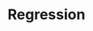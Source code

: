 # Regression

<!--
# Inference for Regression 

Thus far, our analysis of the relation between variables has been purely descriptive. We know how to find the best straight line to draw through a scatter plot. The line is the best in the sense that it has the smallest mean squared error of estimation among all straight lines.

But what if our data were only a sample from a larger population? If in the sample we found a linear relation between the two variables, would the same be true for the population? Would it be exactly the same linear relation? Could we predict the response of a new individual who is not in our sample?

Such questions of inference and prediction arise if we believe that a scatter plot reflects the underlying relation between the two variables being plotted but does not specify the relation completely. For example, a scatter plot of birth weight versus gestational days shows us the precise relation between the two variables in our sample; but we might wonder whether that relation holds true, or almost true, for all babies in the population from which the sample was drawn, or indeed among babies in general.

As always, inferential thinking begins with a careful examination of the assumptions about the data. Sets of assumptions are known as *models*. Sets of assumptions about randomness in roughly linear scatter plots are called *regression models*.

## A Regression Model

In brief, such models say that the underlying relation between the two variables is perfectly linear; this straight line is the *signal* that we would like to identify. However, we are not able to see the line clearly. What we see are points that are scattered around the line. In each of the points, the signal has been contaminated by *random noise*. Our inferential goal, therefore, is to separate the signal from the noise.

In greater detail, the regression model specifies that the points in the scatter plot are generated at random as follows.

- The relation between $x$ and $y$ is perfectly linear. We cannot see this "true line" but it exists.
- The scatter plot is created by taking points on the line and pushing them off the line vertically, either above or below, as follows:
    - For each $x$, find the corresponding point on the true line (that's the signal), and then generate the noise or error.
    - The errors are drawn at random with replacement from a population of errors that has a normal distribution with mean 0.
    - Create a point whose horizontal coordinate is $x$ and whose vertical coordinate is "the height of the true line at $x$, plus the error".
- Finally, erase the true line from the scatter, and display just the points created.

Based on this scatter plot, how should we estimate the true line? The best line that we can put through a scatter plot is the regression line. So the regression line is a natural estimate of the true line. 

The simulation below shows how close the regression line is to the true line. The first panel shows how the scatter plot is generated from the true line. The second shows the scatter plot that we see. The third shows the regression line through the plot. The fourth shows both the regression line and the true line.

To run the simulation, call the function `draw_and_compare` with three arguments: the slope of the true line, the intercept of the true line, and the sample size.

Run the simulation a few times, with different values for the slope and intercept of the true line, and varying sample sizes. Because all the points are generated according to the model, you will see that the regression line is a good estimate of the true line if the sample size is moderately large.

```r
library(tidyverse)
library(readtext)
```

```r
draw_and_compare <- function(true_slope, true_int, sample_size) {
  x <- rnorm(sample_size, 50, 5)
  xlims <- c(min(x), max(x))
  eps <- rnorm(sample_size, 0, 6)
  y <- (true_slope*x + true_int) + eps
  tyche <- tibble(x = x, y = y)
  tyche2 <- tibble(x = xlims, y = true_slope * xlims + true_int)

  g <- ggplot() +
    geom_point(data = tyche, aes(x = x, y = y), color = "darkcyan", alpha = 0.5) +
    geom_line(data = tyche2, aes(x = x, y = y), color = "salmon", size = 1) + 
    ggtitle("True Line, and Points Created")
  print(g)
  g <- ggplot() +
    geom_point(data = tyche, aes(x = x, y = y), color = "darkcyan", alpha = 0.5) +
    ggtitle("What We Get to See")
  print(g)
  
  g <- ggplot(tyche) + 
    geom_point(aes(x = x, y = y), color = "darkcyan", alpha = 0.5) +
    geom_smooth(aes(x = x, y = y), method = "lm", se = FALSE) + 
    ggtitle("Regression Line: Estimate of True Line")
  print(g)
  
  g <- ggplot(tyche) + 
    geom_point(aes(x = x, y = y), color = "darkcyan", alpha = 0.5) +
    geom_line(data = tyche2, aes(x = x, y = y), color = "salmon", size = 1) + 
    geom_smooth(aes(x = x, y = y), method = "lm", se = FALSE) + 
    ggtitle("Regression Line and True Line")
  print(g)
  
}
```

```r
draw_and_compare(4, -5, 20)
```

In reality, of course, we will never see the true line. What the simulation shows is that if the regression model looks plausible, and if we have a large sample, then the regression line is a good approximation to the true line.

## Inference for the True Slope

Our simulations show that if the regression model holds and the sample size is large, then the regression line is likely to be close to the true line. This allows us to estimate the slope of the true line.

### Prerequisites

We will make use of the tidyverse in this chapter, so let's load it in as usual.

```r
library(tidyverse)
library(readtext)
```

Let us also load in the `baby` dataset we have been working with in earlier sections. 

```r
url <- "https://raw.githubusercontent.com/data-8/materials-su19/master/materials/su19/lec/baby.csv"
baby <- read_csv(url)
```

The calculations in this section assume all the relevant functions we have already defined: `slope`, `intercept`, and `fit`.

```r
slope <- function(label_x, label_y) {
  r <- cor(label_x,  label_y)
  return (r * sd(label_y) / sd(label_x))
}

intercept <- function(label_x, label_y) {
  return(mean(label_y) - 
           slope(label_x, label_y) * mean(label_x))
}

fit <- function(x, y) {
  # Return the height of the regression line at each x value.
  a <- slope(x, y)
  b <- intercept(x, y)
  return(a * x + b)
}
```

### Estimating the slope of the true line

We will use our familiar sample of mothers and their newborn babies to develop a method of estimating the slope of the true line. First, let's see if we believe that the regression model is an appropriate set of assumptions for describing the relation between birth weight and the number of gestational days.

```r
ggplot(baby, aes(x = `Gestational Days`, y = `Birth Weight`)) + 
  geom_point(color = "darkcyan", alpha = 0.5) + 
  geom_smooth(method = "lm", se = FALSE, color = "salmon")
```

```r
cor(pull(baby, `Gestational Days`), pull(baby, `Birth Weight`))
```

By and large, the scatter looks fairly evenly distributed around the line, though there are some points that are scattered on the outskirts of the main cloud. The correlation is 0.4 and the regression line has a positive slope.

Does this reflect the fact that the true line has a positive slope? To answer this question, let us see if we can estimate the true slope. We certainly have one estimate of it: the slope of our regression line. That's about 0.47 ounces per day.

```r
slope(pull(baby, `Gestational Days`), pull(baby, `Birth Weight`))
```

But had the scatter plot come out differently, the regression line would have been different and might have had a different slope. How do we figure out how different the slope might have been?

We need another sample of points, so that we can draw the regression line through the new scatter plot and find its slope. But from where will get another sample?

You guessed it – we will *bootstrap our original sample*. That will give us a bootstrapped scatter plot, through which we can draw a regression line.

### Bootstrapping the Scatter Plot 

We can simulate new samples by random sampling with replacement from the original sample, as many times as the original sample size. Each of these new samples will give us a scatter plot. We will call that a bootstrapped scatter plot, and for short, we will call the entire process bootstrapping the scatter plot.

Here is the original scatter diagram from the sample, and four replications of the bootstrap resampling procedure. Notice how the resampled scatter plots are in general a little more sparse than the original. That is because some of the original points do not get selected in the samples.

```r
g <- ggplot(baby, aes(x = `Gestational Days`, y = `Birth Weight`)) + 
  geom_point(color = "darkcyan", alpha = 0.5) + 
  ggtitle("Original sample")
print(g)

for(i in seq(4)) {
  rep <- slice_sample(baby, n = nrow(baby), replace = TRUE)
  g <- ggplot(rep, aes(x = `Gestational Days`, y = `Birth Weight`)) + 
    geom_point(color = "darkcyan", alpha = 0.5) + 
    ggtitle(paste("Bootstrap sample ", i))
  print(g)
}
```

### Estimating the True Slope

We can bootstrap the scatter plot a large number of times, and draw a regression line through each bootstrapped plot. Each of those lines has a slope. We can simply collect all the slopes and draw their empirical histogram. 

```r
one_bootstrap <- function(x, df, label_x, label_y) {
  bootstrap_sample <- slice_sample({{ df }}, n = nrow({{ df }}), replace = TRUE)
  bootstrap_slope <- slope(pull(bootstrap_sample, {{ label_x }}), 
                           pull(bootstrap_sample, {{ label_y }}))
  return(bootstrap_slope)
}
```

```r
bstrap_slopes <- map_dbl(.x = 1:5000, 
                         .f = one_bootstrap,
                         df = baby, 
                         label_x = `Gestational Days`, 
                         label_y = `Birth Weight`)
```

```r
ggplot(tibble(bstrap_slopes)) + 
  geom_histogram(aes(x = bstrap_slopes, y = ..density..), 
                 bins = 20, color = "gray", fill = "darkcyan")
```

We can then construct an approximate 95% confidence interval for the slope of the true line, using the bootstrap percentile method. The confidence interval extends from the 2.5th percentile to the 97.5th percentile of the 5000 bootstrapped slopes.

```r
left <- quantile(bstrap_slopes, c(0.025), type = 1)
right <- quantile(bstrap_slopes, c(0.975), type = 1)
c(left, right)
```

An approximate 95% confidence interval for the true slope extends from about 0.38 ounces per day to about 0.56 ounces per day.

### A Function to Bootstrap the Slope

Let us collect all the steps of our method of estimating the slope and define a function `bootstrap_slope` that carries them out. Its arguments are the name of the table and the labels of the predictor and response variables, and the desired number of bootstrap replications. In each replication, the function bootstraps the original scatter plot and calculates the slope of the resulting regression line. It then draws the histogram of all the generated slopes and prints the interval consisting of the "middle 95%" of the slopes.

```r
bootstrap_slope <- function(df, x, y, repetitions) {
  
  # For each repetition:
  # Bootstrap the scatter, get the slope of the regression line,
  # collect the vector of generated slopes
  bstrap_slopes <- map_dbl(.x = 1:repetitions, 
                         .f = one_bootstrap,
                         df = {{ df }}, 
                         label_x = {{ x }}, 
                         label_y = {{ y }})
  
  # Find the endpoints of the 95% confidence interval for the true slope
  left <- quantile(bstrap_slopes, c(0.025), type = 1)
  right <- quantile(bstrap_slopes, c(0.975), type = 1)
  
  # Slope of the regression line from the original sample
  observed_slope <- slope(pull({{ df }}, {{ x }}), pull({{ df }}, {{ y }}))
  
  # Visualize results
  g <- ggplot(tibble(bstrap_slopes)) +
    geom_histogram(aes(x = bstrap_slopes, y = ..density..), 
                   bins = 15, color = "gray", fill = "darkcyan") + 
    geom_segment(aes(x = left, y = 0, xend = right, yend = 0), 
                 size = 2, color = "salmon") + 
    geom_point(aes(x = observed_slope, y = 0), size = 3, color = "red")
  print(g)
}
```

```r
bootstrap_slope(baby, `Gestational Days`, `Birth Weight`, 5000)
```

Now that we have a function that automates our process of estimating the slope of the true line in a regression model, we can use it on other variables as well.

For example, let's examine the relation between birth weight and the mother's height. Do taller women tend to have heavier babies?

The regression model seems reasonable, based on the scatter plot, but the correlation is not high. It's just about 0.2.

```r
ggplot(baby, aes(x = `Maternal Height`, y = `Birth Weight`)) + 
  geom_point(color = "darkcyan", alpha = 0.5) + 
  geom_smooth(method = "lm", se = FALSE, color = "salmon")
```

```r
cor(pull(baby, `Maternal Height`), pull(baby, `Birth Weight`))
```

As before, we can use `bootstrap_slope` to estimate the slope of the true line in the regression model.

```r
bootstrap_slope(baby, `Maternal Height`, `Birth Weight`, 5000)
```

A 95% confidence interval for the true slope extends from about 1 ounce per inch to about 1.9 ounces per inch.

### Could the True Slope Be 0?

Suppose we believe that our data follow the regression model, and we fit the regression line to estimate the true line. If the regression line isn't perfectly flat, as is almost invariably the case, we will be observing some linear association in the scatter plot.

But what if that observation is spurious? In other words, what if the true line was flat – that is, there was no linear relation between the two variables – and the association that we observed was just due to randomness in generating the points that form our sample?

Here is a simulation that illustrates why this question arises. We will once again call the function `draw_and_compare`, this time requiring the true line to have slope 0. Our goal is to see whether our regression line shows a slope that is not 0.

Remember that the arguments to the function `draw_and_compare` are the slope and the intercept of the true line, and the number of points to be generated.

```r
draw_and_compare(0, 10, 25)
```

Run the simulation a few times, keeping the slope of the true line 0 each time. You will notice that while the slope of the true line is 0, the slope of the regression line is typically not 0. The regression line sometimes slopes upwards, and sometimes downwards, each time giving us a false impression that the two variables are correlated.

To decide whether or not the slope that we are seeing is real, we would like to test the following hypotheses:

_Null Hypothesis._ The slope of the true line is 0. 

_Alternative Hypothesis._ The slope of the true line is not 0. 

We are well positioned to do this. Since we can construct a 95% confidence interval for the true slope, all we have to do is see whether the interval contains 0. 

If it doesn't, then we can reject the null hypothesis (with the 5% cutoff for the P-value). 

If the confidence interval for the true slope does contain 0, then we don't have enough evidence to reject the null hypothesis. Perhaps the slope that we are seeing is spurious.

Let's use this method in an example. Suppose we try to estimate the birth weight of the baby based on the mother's age. Based on the sample, the slope of the regression line for estimating birth weight based on maternal age is positive, about 0.08 ounces per year. 

```r
slope(pull(baby, `Maternal Age`), pull(baby, `Birth Weight`))
```

Though the slope is positive, it's pretty small. The regression line is so close to flat that it raises the question of whether the true line is flat.

```r
ggplot(baby, aes(x = `Maternal Age`, y = `Birth Weight`)) + 
  geom_point(color = "darkcyan", alpha = 0.5) + 
  geom_smooth(method = "lm", se = FALSE, color = "salmon")
```

We can use `bootstrap_slope` to estimate the slope of the true line. The calculation shows that an approximate 95% bootstrap confidence interval for the true slope has a negative left end point and a positive right end point – in other words, the interval contains 0. 

```r
bootstrap_slope(baby, `Maternal Age`, `Birth Weight`, 5000)
```

Because the interval contains 0, we cannot reject the null hypothesis that the slope of the true linear relation between maternal age and baby's birth weight is 0. Based on this analysis, it would be unwise to predict birth weight based on the regression model with maternal age as the predictor.

## Prediction Intervals

One of the primary uses of regression is to make predictions for a new individual who was not part of our original sample but is similar to the sampled individuals. In the language of the model, we want to estimate $y$ for a new value of $x$.

### Prerequisites

We will make use of the tidyverse in this section, so let's load it in as usual.

```r
library(tidyverse)
library(readtext)
```

Let us also load in the `baby` dataset we have been working with in earlier sections. 

```r
url <- "https://raw.githubusercontent.com/data-8/materials-su19/master/materials/su19/lec/baby.csv"
baby <- read_csv(url)
```

The calculations in this section assume all the relevant functions we have already defined: `slope`, `intercept`, and `fit`.

```r
slope <- function(label_x, label_y) {
  r <- cor(label_x,  label_y)
  return (r * sd(label_y) / sd(label_x))
}

intercept <- function(label_x, label_y) {
  return(mean(label_y) - 
           slope(label_x, label_y) * mean(label_x))
}

fit <- function(x, y) {
  # Return the height of the regression line at each x value.
  a <- slope(x, y)
  b <- intercept(x, y)
  return(a * x + b)
}
```

### Prediction interval for a baby's birth weight 

Our estimate is the height of the true line at $x$. Of course, we don't know the true line. What we have as a substitute is the regression line through our sample of points.

The **fitted value** at a given value of $x$ is the regression estimate of $y$ based on that value of $x$. In other words, the fitted value at a given value of $x$ is the height of the regression line at that $x$.

Suppose we try to predict a baby's birth weight based on the number of gestational days. As we saw in the previous section, the data fit the regression model fairly well and a 95% confidence interval for the slope of the true line doesn't contain 0. So it seems reasonable to carry out our prediction.

The figure below shows where the prediction lies on the regression line. The blue line is at $x = 300$.

```r
df <- data.frame(x1 = 300, x2 = 300, y1 = 42, y2 = 129.2129241703143)
ggplot(baby, aes(x = `Gestational Days`, y = `Birth Weight`)) + 
  geom_point(color = "darkcyan", alpha = 0.5) + 
  geom_smooth(method = "lm", se = FALSE, color = "salmon") + 
  geom_segment(aes(x = x1, y = y1, xend = x2, yend = y2), size = 1,color = "blue", data = df) +
  geom_point(aes(x=300, y=129.2129241703143), color="blue") + 
  coord_cartesian(ylim=c(50,170))
```

The height of the point where the red line hits the regression line is the fitted value at 300 gestational days. 

The function `fitted_value` computes this height. Like the functions `cor`, `slope`, and `intercept`, its arguments include the name of the table and the labels of the $x$ and $y$ columns. But it also requires a fourth argument, which is the value of $x$ at which the estimate will be made.

```r
fitted_value <- function(table, x, y, given_x) {
  a <- slope(pull({{ table }}, {{ x }}), pull({{ table }}, {{ y }}))
  b <- intercept(pull({{ table }}, {{ x }}), pull({{ table }}, {{ y }}))
  return(a * given_x  + b)
}
```

```r
fit_300 <- fitted_value(baby, `Gestational Days`, `Birth Weight`, 300)
fit_300
```

### The Variability of the Prediction

We have developed a method making one prediction of a new baby's birth weight based on the number of gestational days, using the data in our sample. But as data scientists, we know that the sample might have been different. Had the sample been different, the regression line would have been different too, and so would our prediction. To see how good our prediction is, we must get a sense of how variable the prediction can be.

To do this, we must generate new samples. We can do that by bootstrapping the scatter plot as in the previous section. We will then fit the regression line to the scatter plot in each replication, and make a prediction based on each line. The figure below shows 10 such lines, and the corresponding predicted birth weight at 300 gestational days.

```r
x <- 300
reg_lines <- matrix(0, 10, 3)
for(i in seq(10)) {
  rep <- slice_sample(baby, n = nrow(baby), replace = TRUE)
  a <- slope(pull(rep, `Gestational Days`), pull(rep, `Birth Weight`))
  b <- intercept(pull(rep, `Gestational Days`), pull(rep, `Birth Weight`))
  pred_at_x <- a * x + b
  reg_lines[i, ] <- c(a, b, pred_at_x)
}
colnames(reg_lines) <- c("slope", "intercept", "prediction")
reg_lines <- as_tibble(reg_lines)
plot_df <- reg_lines %>%
  mutate(ID = seq(1, 10))

# plot the results
ggplot(plot_df) +
  geom_abline(aes(intercept = intercept, slope = slope, color = factor(ID))) + 
  geom_point(aes(x=300, y=prediction, color = factor(ID))) + 
  labs(color='line #') +
  xlim(291, 309) +
  ylim(122, 138)
```

The predictions vary from one line to the next. The table below shows the slope and intercept of each of the 10 lines, along with the prediction.

```r
reg_lines
```

### Bootstrap Prediction Interval

If we increase the number of repetitions of the resampling process, we can generate an empirical histogram of the predictions. This will allow us to create an interval of predictions, using the same percentile method that we used create a bootstrap confidence interval for the slope.

Let us define a function called `bootstrap_prediction` to do this. The function takes five arguments:
- the name of the table
- the column labels of the predictor and response variables, in that order
- the value of $x$ at which to make the prediction
- the desired number of bootstrap repetitions

In each repetition, the function bootstraps the original scatter plot and finds the predicted value of $y$ based on the specified value of $x$. Specifically, it calls the function `fitted_value` that we defined earlier in this section to find the fitted value at the specified $x$.

Finally, it draws the empirical histogram of all the predicted values, and prints the interval consisting of the "middle 95%" of the predicted values. It also prints the predicted value based on the regression line through the original scatter plot.

```r
one_bootstrap <- function(x, df, label_x, label_y, new_x) {
  bootstrap_sample <- slice_sample({{ df }}, n = nrow({{ df }}), replace = TRUE)
  bootstrap_prediction <- fitted_value(bootstrap_sample, {{ label_x }}, {{ label_y }}, new_x)
  return(bootstrap_prediction)
}
```

```r
bootstrap_prediction <- function(df, x, y, new_x, repetitions) {
  # For each repetition:
  # Bootstrap the scatter; 
  # get the regression prediction at new_x; 
  # collect the vector of predictions
  bstrap_predictions <- map_dbl(.x = 1:repetitions, 
                         .f = one_bootstrap,
                         df = {{ df }}, 
                         label_x = {{ x }}, 
                         label_y = {{ y }},
                         new_x = {{ new_x }})
  
  # Find the ends of the approximate 95% prediction interval
  left <- quantile(bstrap_predictions, c(0.025), type = 1)
  right <- quantile(bstrap_predictions, c(0.975), type = 1)
  
  # Prediction based on original sample
  original <- fitted_value({{ df }}, {{ x }}, {{ y }}, new_x)
  
  # Visualize results
  g <- ggplot(tibble(bstrap_predictions)) +
    geom_histogram(aes(x = bstrap_predictions, y = ..density..),
                   bins = 15, color = "gray", fill = "darkcyan") +
    geom_segment(aes(x = left, y = 0, xend = right, yend = 0),
                 size = 2, color = "salmon") +
    geom_point(aes(x = original, y = 0), size = 3, color = "red")
  print(g)
}
```

```r
bootstrap_prediction(baby, `Gestational Days`, `Birth Weight`, 300, 5000)
```

The figure above shows a bootstrap empirical histogram of the predicted birth weight of a baby at 300 gestational days, based on 5,000 repetitions of the bootstrap process. The empirical distribution is roughly normal. 

An approximate 95% prediction interval of scores has been constructed by taking the "middle 95%" of the predictions, that is, the interval from the 2.5th percentile to the 97.5th percentile of the predictions. The interval ranges from about 127 to about 131. The prediction based on the original sample was about 129, which is close to the center of the interval.

### The Effect of Changing the Value of the Predictor

The figure below shows the histogram of 5,000 bootstrap predictions at 285 gestational days. The prediction based on the original sample is about 122 ounces, and the interval ranges from about 121 ounces to about 123 ounces. 

```r
bootstrap_prediction(baby, `Gestational Days`, `Birth Weight`, 285, 5000)
```

Notice that this interval is narrower than the prediction interval at 300 gestational days. Let us investigate the reason for this.

The mean number of gestational days is about 279 days: 

```r
mean(pull(baby, `Gestational Days`))
```

So 285 is nearer to the center of the distribution than 300 is. Typically, the regression lines based on the bootstrap samples are closer to each other near the center of the distribution of the predictor variable. Therefore all of the predicted values are closer together as well. This explains the narrower width of the prediction interval. 

You can see this in the figure below, which shows predictions at $x = 285$ and $x = 300$ for each of ten bootstrap replications. Typically, the lines are farther apart at $x = 300$ than at $x = 285$, and therefore the predictions at $x = 300$ are more variable.

```r
x1 <- 300
x2 <- 285
reg_lines <- matrix(0, 10, 4)

for(i in seq(10)) {
  rep <- slice_sample(baby, n = nrow(baby), replace = TRUE)
  a <- slope(pull(rep, `Gestational Days`), pull(rep, `Birth Weight`))
  b <- intercept(pull(rep, `Gestational Days`), pull(rep, `Birth Weight`))
  pred_at_x1 <- a * x1 + b
  pred_at_x2 <- a * x2 + b
  reg_lines[i, ] <- c(a, b, pred_at_x1, pred_at_x2)
}
colnames(reg_lines) <- c("slope", "intercept", "prediction_x1", "prediction_x2")
reg_lines <- as_tibble(reg_lines)
plot_df <- reg_lines %>%
  mutate(ID = seq(1, 10))

# plot the results
ggplot(plot_df) +
  geom_abline(aes(intercept = intercept, slope = slope, color = factor(ID))) + 
  geom_point(aes(x=x1, y=prediction_x1, color = factor(ID))) + 
  geom_point(aes(x=x2, y=prediction_x2, color = factor(ID))) + 
  labs(color='line #') +
  xlim(260, 310) +
  ylim(110, 135)
```

### Prediction intervals in the wild

Prediction intervals are so useful to regression analysis that they are already baked into the smooth geom -- no need to write your own! To overlay a prediction interval onto a linear regression plot, we can set the optional `se` argument to `TRUE`. Here is the same example of birth weight prediction based on number of gestational days.

```r
ggplot(baby, aes(x = `Gestational Days`, y = `Birth Weight`)) + 
  geom_smooth(method = "lm", se = TRUE, color = "salmon")
```

Here it is again, together with the data: 

```r
ggplot(baby, aes(x = `Gestational Days`, y = `Birth Weight`)) + 
  geom_point(color = "darkcyan", alpha = 0.5) + 
  geom_smooth(method = "lm", se = TRUE, color = "salmon")
```

The bands show the confidence interval at each gestational day. Note how much narrower they are for values that are closer to the mean number of gestational days (around 279) compared to those that are farther away (e.g. at around 350) -- this agrees with our analysis.    

### Words of caution

All of the predictions and tests that we have performed in this chapter assume that the regression model holds. Specifically, the methods assume that the scatter plot resembles points generated by starting with points that are on a straight line and then pushing them off the line by adding random normal noise.

If the scatter plot does not look like that, then perhaps the model does not hold for the data. If the model does not hold, then calculations that assume the model to be true are not valid.

Therefore, we must first decide whether the regression model holds for our data, before we start making predictions based on the model or testing hypotheses about parameters of the model. A simple way is to do what we did in this section, which is to draw the scatter diagram of the two variables and see whether it looks roughly linear and evenly spread out around a line. We should also run the diagnostics we developed in the previous section using the residual plot.


-->


